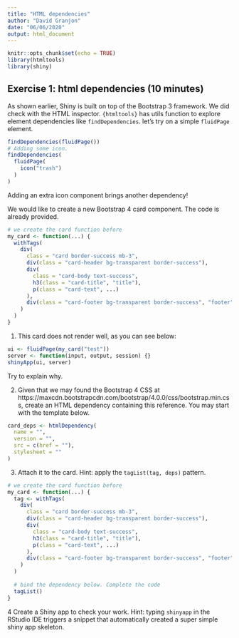 ```yaml
---
title: "HTML dependencies"
author: "David Granjon"
date: "06/06/2020"
output: html_document
---
```


```r
knitr::opts_chunk$set(echo = TRUE)
library(htmltools)
library(shiny)
```

## Exercise 1: html dependencies (10 minutes)
As shown earlier, Shiny is built on top of the Bootstrap 3 framework. We did check with the HTML inspector. `{htmltools}` has utils function to explore element dependencies like `findDependencies`. let's try on a simple `fluidPage` element.

```r
findDependencies(fluidPage())
# Adding some icon.
findDependencies(
  fluidPage(
    icon("trash")
  )
)
```

Adding an extra icon component brings another dependency!


We would like to create a new Bootstrap 4 card component. The code is already provided.

```r
# we create the card function before
my_card <- function(...) {
  withTags(
    div(
      class = "card border-success mb-3",
      div(class = "card-header bg-transparent border-success"),
      div(
        class = "card-body text-success",
        h3(class = "card-title", "title"),
        p(class = "card-text", ...)
      ),
      div(class = "card-footer bg-transparent border-success", "footer")
    )
  )
}
```


1. This card does not render well, as you can see below:

```r
ui <- fluidPage(my_card("test"))
server <- function(input, output, session) {}
shinyApp(ui, server)
```

Try to explain why.

2. Given that we may found the Bootstrap 4 CSS at https://maxcdn.bootstrapcdn.com/bootstrap/4.0.0/css/bootstrap.min.css, create an HTML dependency containing this reference. You may start with the template below.

```r
card_deps <- htmlDependency(
  name = "",
  version = "",
  src = c(href = ""),
  stylesheet = ""
)
```

3. Attach it to the card. Hint: apply the `tagList(tag, deps)` pattern.

```r
# we create the card function before
my_card <- function(...) {
  tag <- withTags(
    div(
      class = "card border-success mb-3",
      div(class = "card-header bg-transparent border-success"),
      div(
        class = "card-body text-success",
        h3(class = "card-title", "title"),
        p(class = "card-text", ...)
      ),
      div(class = "card-footer bg-transparent border-success", "footer")
    )
  )
  
  # bind the dependency below. Complete the code
  tagList()
}
```

4 Create a Shiny app to check your work. Hint: typing `shinyapp` in the RStudio IDE triggers a snippet that automatically created a super simple shiny app skeleton. 

